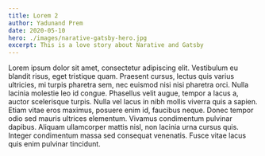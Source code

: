 ```yaml
---
title: Lorem 2 
author: Yadunand Prem 
date: 2020-05-10
hero: ./images/narative-gatsby-hero.jpg
excerpt: This is a love story about Narative and Gatsby
---
```


Lorem ipsum dolor sit amet, consectetur adipiscing elit. Vestibulum eu blandit risus, eget tristique quam. Praesent cursus, lectus quis varius ultricies, mi turpis pharetra sem, nec euismod nisi nisi pharetra orci. Nulla lacinia molestie leo id congue. Phasellus velit augue, tempor a lacus a, auctor scelerisque turpis. Nulla vel lacus in nibh mollis viverra quis a sapien. Etiam vitae eros maximus, posuere enim id, faucibus neque. Donec tempor odio sed mauris ultrices elementum. Vivamus condimentum pulvinar dapibus. Aliquam ullamcorper mattis nisl, non lacinia urna cursus quis. Integer condimentum massa sed consequat venenatis. Fusce vitae lacus quis enim pulvinar tincidunt.
